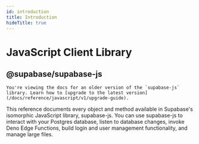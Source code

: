 ```yaml
---
id: introduction
title: Introduction
hideTitle: true
---
```


<div className="flex items-start gap-6 not-prose" id="introduction">
  <IconMenuJavascript width={35} height={35} />
  <div className="flex flex-col gap-2">
    <h1 className="text-3xl text-foreground m-0">JavaScript Client Library</h1>
    <h2 className="text-base font-mono text-foreground-light">@supabase/supabase-js</h2>
  </div>
</div>

<div className="max-w-xl">
  <Admonition type="caution">

    You're viewing the docs for an older version of the `supabase-js` library. Learn how to [upgrade to the latest version](/docs/reference/javascript/v1/upgrade-guide).

  </Admonition>

  <p>
    This reference documents every object and method available in Supabase's isomorphic JavaScript library, supabase-js. You can use supabase-js to interact with your Postgres database, listen to database changes, invoke Deno Edge Functions, build login and user management functionality, and manage large files.
  </p>
</div>
